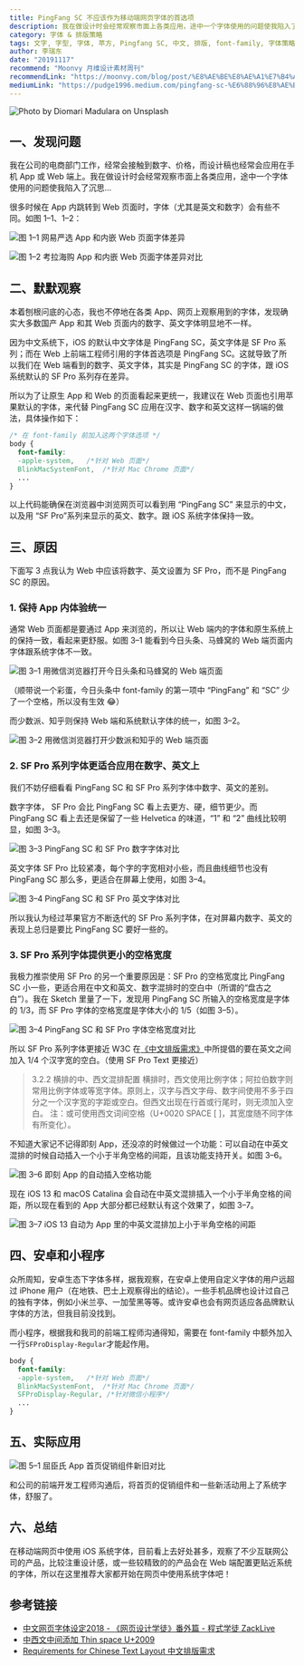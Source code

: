 ```yaml
---
title: PingFang SC 不应该作为移动端网页字体的首选项
description: 我在做设计时会经常观察市面上各类应用，途中一个字体使用的问题使我陷入了沉思...
category: 字体 & 排版策略
tags: 文字, 字型, 字体, 苹方, Pingfang SC, 中文, 排版, font-family, 字体策略, CSS
author: 李瑞东
date: "20191117"
recommend: "Moonvy 月维设计素材周刊"
recommendLink: "https://moonvy.com/blog/post/%E8%AE%BE%E8%AE%A1%E7%B4%A0%E6%9D%90%E5%91%A8%E5%88%8A/037/#pingfang-sc-%E4%B8%8D%E5%BA%94%E8%AF%A5%E4%BD%9C%E4%B8%BA%E7%A7%BB%E5%8A%A8%E7%AB%AF%E7%BD%91%E9%A1%B5%E5%AD%97%E4%BD%93%E7%9A%84%E9%A6%96%E9%80%89%E9%A1%B9"
mediumLink: "https://pudge1996.medium.com/pingfang-sc-%E6%88%96%E8%AE%B8%E4%B8%8D%E5%BA%94%E8%AF%A5%E4%BD%9C%E4%B8%BA%E7%BD%91%E9%A1%B5%E5%AD%97%E4%BD%93%E7%9A%84%E9%A6%96%E9%80%89%E9%A1%B9-70cc6d2258fa"
---
```


![](https://lrdim.oss-cn-shenzhen.aliyuncs.com/blogimg/2019-11-17-70cc6d2258fa/01.jpg "Photo by Diomari Madulara on Unsplash")

## 一、发现问题

我在公司的电商部门工作，经常会接触到数字、价格，而设计稿也经常会应用在手机 App 或 Web 端上。我在做设计时会经常观察市面上各类应用，途中一个字体使用的问题使我陷入了沉思…

很多时候在 App 内跳转到 Web 页面时，字体（尤其是英文和数字）会有些不同。如图 1–1、1–2：

![](https://lrdim.oss-cn-shenzhen.aliyuncs.com/blogimg/2019-11-17-70cc6d2258fa/02.png "图 1–1 网易严选 App 和内嵌 Web 页面字体差异")

![](https://lrdim.oss-cn-shenzhen.aliyuncs.com/blogimg/2019-11-17-70cc6d2258fa/03.png "图 1–2 考拉海购 App 和内嵌 Web 页面字体差异对比")

## 二、默默观察

本着刨根问底的心态，我也不停地在各类 App、网页上观察用到的字体，发现确实大多数国产 App 和其 Web 页面内的数字、英文字体明显地不一样。

因为中文系统下，iOS 的默认中文字体是 PingFang SC，英文字体是 SF Pro 系列；而在 Web 上前端工程师引用的字体首选项是 PingFang SC。这就导致了所以我们在 Web 端看到的数字、英文字体，其实是 PingFang SC 的字体，跟 iOS 系统默认的 SF Pro 系列存在差异。

所以为了让原生 App 和 Web 的页面看起来更统一，我建议在 Web 页面也引用苹果默认的字体，来代替 PingFang SC 应用在汉字、数字和英文这样一锅端的做法，具体操作如下：

```css
/* 在 font-family 前加入这两个字体选项 */
body {
  font-family:  
  -apple-system,   /*针对 Web 页面*/
  BlinkMacSystemFont,  /*针对 Mac Chrome 页面*/
  ...
}
```

以上代码能确保在浏览器中浏览网页可以看到用 “PingFang SC” 来显示的中文，以及用 “SF Pro”系列来显示的英文、数字。跟 iOS 系统字体保持一致。

## 三、原因

下面写 3 点我认为 Web 中应该将数字、英文设置为 SF Pro，而不是 PingFang SC 的原因。

### 1. 保持 App 内体验统一

通常 Web 页面都是要通过 App 来浏览的，所以让 Web 端内的字体和原生系统上的保持一致，看起来更舒服。如图 3–1 能看到今日头条、马蜂窝的 Web 端页面内字体跟系统字体不一致。

![](https://lrdim.oss-cn-shenzhen.aliyuncs.com/blogimg/2019-11-17-70cc6d2258fa/04.png "图 3–1 用微信浏览器打开今日头条和马蜂窝的 Web 端页面")

（顺带说一个彩蛋，今日头条中 font-family 的第一项中 “PingFang” 和 “SC” 少了一个空格，所以没有生效 😂）

而少数派、知乎则保持 Web 端和系统默认字体的统一，如图 3–2。

![](https://lrdim.oss-cn-shenzhen.aliyuncs.com/blogimg/2019-11-17-70cc6d2258fa/05.png "图 3–2 用微信浏览器打开少数派和知乎的 Web 端页面")

### 2. SF Pro 系列字体更适合应用在数字、英文上

我们不妨仔细看看 PingFang SC 和 SF Pro 系列字体中数字、英文的差别。

数字字体， SF Pro 会比 PingFang SC 看上去更方、硬，细节更少。而 PingFang SC 看上去还是保留了一些 Helvetica 的味道，“1” 和 “2” 曲线比较明显，如图 3–3。

![](https://lrdim.oss-cn-shenzhen.aliyuncs.com/blogimg/2019-11-17-70cc6d2258fa/06.png "图 3–3 PingFang SC 和 SF Pro 数字字体对比
")

英文字体 SF Pro 比较紧凑，每个字的字宽相对小些，而且曲线细节也没有 PingFang SC 那么多，更适合在屏幕上使用，如图 3–4。

![](https://lrdim.oss-cn-shenzhen.aliyuncs.com/blogimg/2019-11-17-70cc6d2258fa/07.png "图 3–4 PingFang SC 和 SF Pro 英文字体对比")

所以我认为经过苹果官方不断迭代的 SF Pro 系列字体，在对屏幕内数字、英文的表现上总归是要比 PingFang SC 要好一些的。

### 3. SF Pro 系列字体提供更小的空格宽度

我极力推崇使用 SF Pro 的另一个重要原因是：SF Pro 的空格宽度比 PingFang SC 小一些，更适合用在中文和英文、数字混排时的空白中（所谓的“盘古之白”）。我在 Sketch 里量了一下，发现用 PingFang SC 所输入的空格宽度是字体的 1/3，而 SF Pro 字体的空格宽度是字体大小的 1/5（如图 3–5）。

![](https://lrdim.oss-cn-shenzhen.aliyuncs.com/blogimg/2019-11-17-70cc6d2258fa/08.png "图 3–4 PingFang SC 和 SF Pro 字体空格宽度对比")

所以 SF Pro 系列字体更接近 W3C 在[《中文排版需求》](https://www.w3.org/TR/clreq/#mixed_text_composition_in_horizontal_writing_mode)中所提倡的要在英文之间加入 1/4 个汉字宽的空白。（使用 SF Pro Text 更接近）

> 3.2.2 横排的中、西文混排配置
> 横排时，西文使用比例字体；阿拉伯数字则常用比例字体或等宽字体。原则上，汉字与西文字母、数字间使用不多于四分之一个汉字宽的字距或空白。但西文出现在行首或行尾时，则无须加入空白。
> 注：或可使用西文词间空格（U+0020 SPACE [ ]，其宽度随不同字体有所变化）。

不知道大家记不记得即刻 App，还没凉的时候做过一个功能：可以自动在中英文混排的时候自动插入一个小于半角空格的间距，且该功能支持开关。如图 3–6。

![](https://lrdim.oss-cn-shenzhen.aliyuncs.com/blogimg/2019-11-17-70cc6d2258fa/09.png "图 3–6 即刻 App 的自动插入空格功能")

现在 iOS 13 和 macOS Catalina 会自动在中英文混排插入一个小于半角空格的间距，所以现在看到的 App 大部分都已经默认有这个效果了，如图 3–7。

![](https://lrdim.oss-cn-shenzhen.aliyuncs.com/blogimg/2019-11-17-70cc6d2258fa/10.png "图 3–7 iOS 13 自动为 App 里的中英文混排加上小于半角空格的间距")

## 四、安卓和小程序

众所周知，安卓生态下字体多样，据我观察，在安卓上使用自定义字体的用户远超过 iPhone 用户（在地铁、巴士上观察得出的结论）。一些手机品牌也设计过自己的独有字体，例如小米兰亭、一加莹黑等等。或许安卓也会有网页适应各品牌默认字体的方法，但我目前没找到。

而小程序，根据我和我司的前端工程师沟通得知，需要在 font-family 中额外加入一行`SFProDisplay-Regular`才能起作用。

```css
body {
  font-family:  
  -apple-system,   /*针对 Web 页面*/
  BlinkMacSystemFont,  /*针对 Mac Chrome 页面*/
  SFProDisplay-Regular, /*针对微信小程序*/
  ...
}
```

## 五、实际应用

![](https://lrdim.oss-cn-shenzhen.aliyuncs.com/blogimg/2019-11-17-70cc6d2258fa/11.png "图 5–1 屈臣氏 App 首页促销组件新旧对比")

和公司的前端开发工程师沟通后，将首页的促销组件和一些新活动用上了系统字体，舒服了。

## 六、总结

在移动端网页中使用 iOS 系统字体，目前看上去好处甚多，观察了不少互联网公司的产品，比较注重设计感，或一些较精致的的产品会在 Web 端配置更贴近系统的字体，所以在这里推荐大家都开始在网页中使用系统字体吧！

## 参考链接

- [中文网页字体设定2018 - 《网页设计学徒》番外篇 - 程式学徒 ZackLive](https://zacklive.com/chinese-font-family/)
- [中西文中间添加 Thin space U+2009](https://szewei.me/2019/06/20/thin-space/)
- [Requirements for Chinese Text Layout 中文排版需求](https://www.w3.org/TR/clreq/#introduction)